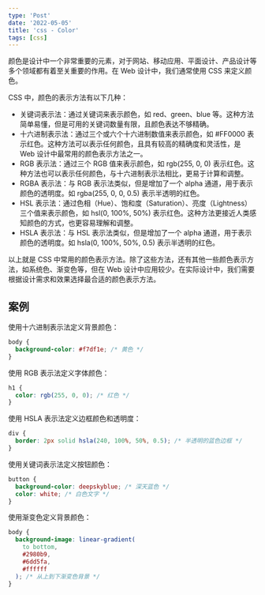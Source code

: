 ```yaml
---
type: 'Post'
date: '2022-05-05'
title: 'css - Color'
tags: [css]
---
```


颜色是设计中一个非常重要的元素，对于网站、移动应用、平面设计、产品设计等多个领域都有着至关重要的作用。在 Web 设计中，我们通常使用 CSS 来定义颜色。

CSS 中，颜色的表示方法有以下几种：

- 关键词表示法：通过关键词来表示颜色，如 red、green、blue 等。这种方法简单易懂，但是可用的关键词数量有限，且颜色表达不够精确。
- 十六进制表示法：通过三个或六个十六进制数值来表示颜色，如 #FF0000 表示红色。这种方法可以表示任何颜色，且具有较高的精确度和灵活性，是 Web 设计中最常用的颜色表示方法之一。
- RGB 表示法：通过三个 RGB 值来表示颜色，如 rgb(255, 0, 0) 表示红色。这种方法也可以表示任何颜色，与十六进制表示法相比，更易于计算和调整。
- RGBA 表示法：与 RGB 表示法类似，但是增加了一个 alpha 通道，用于表示颜色的透明度。如 rgba(255, 0, 0, 0.5) 表示半透明的红色。
- HSL 表示法：通过色相（Hue）、饱和度（Saturation）、亮度（Lightness）三个值来表示颜色，如 hsl(0, 100%, 50%) 表示红色。这种方法更接近人类感知颜色的方式，也更容易理解和调整。
- HSLA 表示法：与 HSL 表示法类似，但是增加了一个 alpha 通道，用于表示颜色的透明度。如 hsla(0, 100%, 50%, 0.5) 表示半透明的红色。

以上就是 CSS 中常用的颜色表示方法。除了这些方法，还有其他一些颜色表示方法，如系统色、渐变色等，但在 Web 设计中应用较少。在实际设计中，我们需要根据设计需求和效果选择最合适的颜色表示方法。

## 案例

使用十六进制表示法定义背景颜色：

```css
body {
  background-color: #f7df1e; /* 黄色 */
}
```

使用 RGB 表示法定义字体颜色：

```css
h1 {
  color: rgb(255, 0, 0); /* 红色 */
}
```

使用 HSLA 表示法定义边框颜色和透明度：

```css
div {
  border: 2px solid hsla(240, 100%, 50%, 0.5); /* 半透明的蓝色边框 */
}
```

使用关键词表示法定义按钮颜色：

```css
button {
  background-color: deepskyblue; /* 深天蓝色 */
  color: white; /* 白色文字 */
}
```

使用渐变色定义背景颜色：

```css
body {
  background-image: linear-gradient(
    to bottom,
    #2980b9,
    #6dd5fa,
    #ffffff
  ); /* 从上到下渐变色背景 */
}
```

